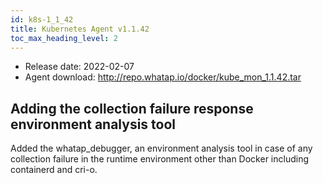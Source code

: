 ```yaml
---
id: k8s-1_1_42
title: Kubernetes Agent v1.1.42
toc_max_heading_level: 2
---
```



-   Release date: 2022-02-07
-   Agent download: http://repo.whatap.io/docker/kube_mon_1.1.42.tar

## Adding the collection failure response environment analysis tool

Added the whatap_debugger, an environment analysis tool in case of any collection failure in the runtime environment other than Docker including containerd and cri-o. 
